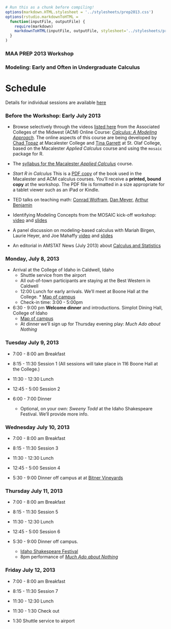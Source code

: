 ```r
# Run this as a chunk before compiling!
options(markdown.HTML.stylesheet = '../stylesheets/prep2013.css')
options(rstudio.markdownToHTML =
  function(inputFile, outputFile) {     
    require(markdown)
    markdownToHTML(inputFile, outputFile, stylesheet='../stylesheets/prep2013.css')  
  }
)
```
<script src="https://ajax.googleapis.com/ajax/libs/jquery/1.7.1/jquery.min.js"></script>
<script src="../javascripts/main.js"></script>

### MAA PREP 2013 Workshop
### Modeling: Early and Often in Undergraduate Calculus

Schedule
=================

Details for individual sessions are available [here](session-details.html)

### Before the Workshop: Early July 2013

* Browse selectively through the videos [listed here](../Resources/ACM-Calculus-course/index.html) from the Associated Colleges of the Midwest (ACM) Online Course: *[Calculus: A Modeling Approach](http://www.acm.edu/features/feature/426?utm_source=feedburner&utm_medium=feed&utm_campaign=Feed%3A+ACMNews+%28Associated+Colleges+of+the+Midwest+-+ACM+News%29)*.  The online aspects of this course are being developed by [Chad Topaz](http://www.chadtopaz.com/) at Macalester College and [Tina Garrett](http://www.stolaf.edu/people/garrettk/) at St. Olaf College, based on the Macalester *Applied Calculus* course and using the `mosaic` package for R.

* The [syllabus for the Macalester *Applied Calculus*](http://test.causeweb.org/wiki/mosaic/index.php/Pub114) course.

* *Start R in Calculus* This is a [PDF copy](../Resources/StartR-kindlepdf-version.pdf) of the book used in the Macalester and ACM calculus courses.  You'll receive a **printed, bound copy** at the workshop.  The PDF file is formatted in a size appropriate for a tablet viewer such as an iPad or Kindle.

* TED talks on teaching math: [Conrad Wolfram](http://www.ted.com/talks/conrad_wolfram_teaching_kids_real_math_with_computers.html), [Dan Meyer](http://www.ted.com/talks/dan_meyer_math_curriculum_makeover.html), [Arthur Benjamin](http://www.ted.com/talks/arthur_benjamin_s_formula_for_changing_math_education.html)

* Identifying Modeling Concepts from the MOSAIC kick-off workshop: [video](http://www.ima.umn.edu/videos/?id=1316) and [slides](http://mosaic-web.org/KickOff/Presentations/aspectsOfModeling.pdf)
* A panel discussion on modeling-based calculus with Mariah Birgen, Laurie Heyer, and Joe Mahaffy [video](http://www.mosaic-web.org/MCAST/videos/MCAST-2011-04-29/index.htm) and [slides](http://www.mosaic-web.org/MCAST/materials/April-29-2011/April-29-panel.pdf)

* An editorial in AMSTAT News (July 2013) about [Calculus and Statistics](http://magazine.amstat.org/blog/2013/07/01/calculus-and-statistics/)

### Monday, July 8, 2013



* Arrival at the College of Idaho in Caldwell, Idaho
    * Shuttle service from the airport
    * All out-of-town participants are staying at the Best Western in Caldwell
    * 12:00 Lunch for early arrivals.  We'll meet at Boone Hall at the College. * [Map of campus](http://www.collegeofidaho.edu/sites/default/files/CampusMap/CofICampusMap.pdf)
    * Check-in time: 3:00 - 5:00pm
    
* 6:30 - 9:00 pm  **Welcome dinner** and introductions.  Simplot Dining Hall, College of Idaho
    * [Map of campus](http://www.collegeofidaho.edu/sites/default/files/CampusMap/CofICampusMap.pdf)
    * At dinner we'll sign up for Thursday evening play: *Much Ado about Nothing*

### Tuesday July 9, 2013

* 7:00 - 8:00 am Breakfast


* 8:15 - 11:30  Session 1   (All sessions will take place in 116 Boone Hall at the College.)


* 11:30 - 12:30 Lunch

* 12:45 - 5:00 Session 2

* 6:00 - 7:00 Dinner

  * Optional, on your own: *Sweeny Todd* at the Idaho Shakespeare Festival.  We'll provide more info.

### Wednesday July 10, 2013

* 7:00 - 8:00 am Breakfast

* 8:15 - 11:30 Session 3

* 11:30 - 12:30 Lunch

* 12:45 - 5:00 Session 4

* 5:30 - 9:00 Dinner off campus at at [Bitner Vineyards](http://www.bitnervineyards.com/)

### Thursday July 11, 2013

* 7:00 - 8:00 am Breakfast

* 8:15 - 11:30 Session 5

* 11:30 - 12:30 Lunch

* 12:45 - 5:00 Session 6

* 5:30 - 9:00 Dinner off campus.  
  * [Idaho Shakespeare Festival](http://www.idahoshakespeare.org/) 
  * 8pm performance of [*Much Ado about Nothing*](https://en.wikipedia.org/wiki/Much_Ado_About_Nothing)


### Friday July 12, 2013

* 7:00 - 8:00 am Breakfast

* 8:15 - 11:30 Session 7

* 11:30 - 12:30 Lunch
* 11:30 - 1:30 Check out
* 1:30 Shuttle service to airport

